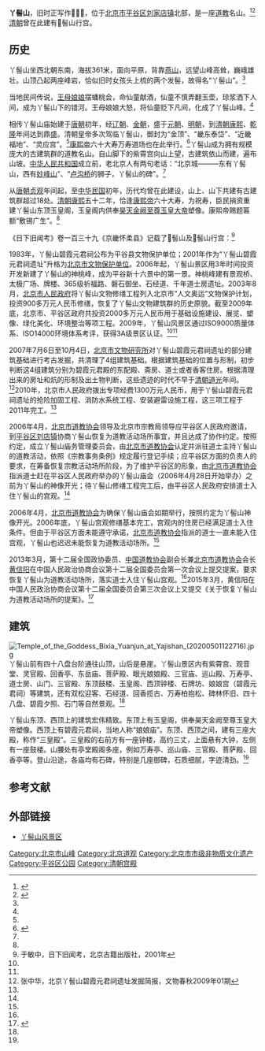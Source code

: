 {{Coord|40.281243|116.977775|type:mountain_region:CN-11_source:GoogleMaps|display=title}}
{{Veil|time=2015-09-12T05:14:39+00:00}}
{{文物保护单位
| 级别 = 省级
| 省区市 = 北京市
| 图片 = West peak of Yaji Mountain (20200501121018).jpg
| 名称 = 丫髻山碧霞元君祠遗址
| 编号 = 6-5
| 分类 = 古遗址
| 时代 = [[清|清]]
| 所在 = [[平谷区|平谷区]][[刘家店镇|刘家店镇]]
| 登录 = 2001年7月12日
}}

'''丫髻山'''，旧时正写作'''𩫾髻山'''，位于[[北京市|北京市]][[平谷区|平谷区]][[刘家店镇|刘家店镇]]北部，是一座[[道教|道教]]名山。<ref name=yjsfjq>{{Cite web |url=http://www.yajishan.net/news/html/?393.html |title=丫髻山景区概况，丫髻山风景区，2011-07-10 |accessdate=2013-09-15 |archive-date=2016-03-04 |archive-url=https://web.archive.org/web/20160304100755/http://www.yajishan.net/news/html/?393.html |dead-url=no }}</ref><ref name=djzy>{{Cite web |url=http://www.daoisms.org/article/sort028/info-8297.html |title=黄信阳道长在2013年两会政协会议上，道教之音，2013-03-08 |accessdate=2013-09-15 |archive-date=2015-01-01 |archive-url=https://web.archive.org/web/20150101200631/http://www.daoisms.org/article/sort028/info-8297.html |dead-url=no }}</ref>[[清朝|清朝]]曾在此建有𩫾髻山行宫。

==历史==
丫髻山坐西北朝东南，海拔361米，面向平原，背靠[[燕山|燕山]]，远望山峰高耸，巍峨雄壮。山顶凸起两座峰岩，恰似旧时女孩头上梳的两个发髻，故得名“丫髻山”。<ref name=yjsfjq/>

当地民间传说，[[王母娘娘|王母娘娘]]摆蟠桃会，命仙童献酒，仙童不慎弄翻玉壶，琼浆洒下人间，成为丫髻山下的错河。王母娘娘大怒，将仙童贬下凡间，化成了丫髻山峰。<ref name=yjsfjq/>

相传丫髻山庙始建于[[唐朝|唐朝]]初年，经[[辽朝|辽朝]]、[[金朝|金朝]]，盛于[[元朝|元朝]]、[[明朝|明朝]]，到[[清朝|清朝]][[康熙|康熙]]、[[乾隆|乾隆]]年间达到鼎盛。清朝皇帝多次驾临丫髻山，御封为“金顶”、“畿东泰岱”、“近畿福地”、“灵应宫”。<ref name=yjsfjq/>[[康熙帝|康熙帝]]六十大寿万寿道场也在此举行。<ref name=qlw>{{Cite web |url=http://beijing.qianlong.com/3825/2010/08/17/2861@5999533.htm |title=丫髻山碧霞元君祠遗址开始抢险加固，千龙网，2010-08-17 |accessdate=2013-09-15 |archive-date=2016-03-04 |archive-url=https://web.archive.org/web/20160304113641/http://beijing.qianlong.com/3825/2010/08/17/2861%405999533.htm |dead-url=no }}</ref>丫髻山成为拥有规模庞大的古建筑群的道教名山。自山脚下的紫霄宫向山上望，古建筑依山而建，遍布山坡。[[中华人民共和国|中华人民共和国]]成立前，老北京人有两句老话：“北京城———东有丫髻山，西有[[妙峰山|妙峰山]]”、“[[卢沟桥|卢沟桥]]的狮子，丫髻山的碑”。<ref name=yjsfjq/>

从[[唐朝|唐朝]][[贞观|贞观]]年间起，至[[中华民国|中华民国]]初年，历代均曾在此建设，山上、山下共建有古建筑群超过18处。[[清朝|清朝]][[康熙|康熙]]五十二年，恰逢[[康熙帝|康熙帝]]六十大寿，为祝寿，臣民捐资重建丫髻山东顶玉皇阁，玉皇阁内供奉[[玉皇大帝|昊天金阙至尊玉皇大帝]]塑像。康熙帝赐题匾额“敷锡广生”。<ref name=yjsfjq/>

《日下旧闻考》卷一百三十九《京畿怀柔县》记载了𩫾髻山及𩫾髻山行宫：<ref>于敏中，日下旧闻考，北京古籍出版社，2001年</ref>
{{HideH|《日下旧闻考》卷一百三十九《京畿怀柔县》记载的𩫾髻山}}
{{引用|
原：县东南九十里有𩫾髻山，二峰髙耸，上有碧霞元君祠。（《昌平山水记》）臣等谨按：𩫾髻山东四里，建行宫一所，正殿恭悬皇上御书额曰“岩苍树古”，西室联曰：“天地为垆游心物以外，诗书敦好尚论古之人。”卷房额曰“韵松轩”，联曰：“端居向林薮，胜赏在烟霞。”佛室联曰：“琉璃光浄徧空界，薝卜花开霏妙香。”后室联曰：“岚影交牕翠，松阴入座浓。”亭额曰“山意足”，皆御书。其西四里，登山为碧霞元君庙，前殿外檐恭悬圣祖御书额曰“敷锡广生”，殿内恭悬皇上御书额曰“神霄朗照”，后殿额曰“慈护香岩”，玉皇阁额曰“泰钧普育”，精舍额曰“写雾轩”，皆御书。玉皇阁前恭勒圣祖御制碑文。

増：圣祖御制𩫾髻山玉皇阁碑：距京师百里，有山曰𩫾髻，隶怀柔县。两峰高矗，望之如髻，故得是名。自元明以来，号为近畿福地，因上有碧霞元君之祠，是以每岁孟夏，四方之民会此祈祷者，骈肩迭迹，不可胜计。古称积髙之区，神明所舍，况兹山北依紫塞，南拱神京，冈峦回合，蜿蜒磅礴，而钟秀于是，则其神气之感，数有灵应，理固然也。康熙五十二年，值朕六旬诞期，诸臣民就兹山瞻礼为朕祝禧，因共建玉皇阁，以祈延寿，始于癸巳三月十八日，落成于甲午三月十八日，而请记其事。朕御极五十余年，夙夜孜孜，唯体上帝仁爱斯民之心，以抚绥天下。幸四海清晏，年谷顺成，朕与天下臣民得同享太平之福者，皆上帝之眷佑也。朕之只承于上帝者，唯在天下臣民之永安，而天下臣民之愿祝于上帝者，唯在朕躬之永年。然而兹阁之建，即上帝之陟降监观于是乎在矣。爰立贞珉，载其始末，以传永久云。

増：乾隆十二年御制𩫾髻山诗：鸣梢兰磴迥，点笔绮牕虚。秀野春云合，单椒晓景舒。水如银匼匝，山是紫芙蕖。柳态笼烟际，桃姿过雨余。暂来欣揽结，欲去更踌躇。绿字前秋咏，还如昨日书。

増：乾隆十八年御制题𩫾髻山碧霞观诗：四面山围画屏幛，中天路豁界玻瓈。灵峰光幻同金马，神泽依稀拟玉鸡。梦雨初晴岚翠湿，小春犹暖栉银低。平生懒问长生术，羽客休夸蹑景梯。

臣等谨按：𩫾髻山并碧霞观御制诗，俱恭载首见之篇，余不备录。
}}
{{HideF}}

1983年，丫髻山碧霞元君祠公布为平谷县文物保护单位；2001年作为“丫髻山碧霞元君祠遗址”升格为[[北京市文物保护单位|北京市文物保护单位]]。2006年起，丫髻山景区用3年时间投资开发新建了丫髻山的神桃峰，成为平谷新十六景中的第一景。神桃峰建有景观桥、太极广场、牌楼、365级祈福路、磐石御坐、石经道、千年道士房遗址。2003年8月，[[北京市人民政府|北京市人民政府]]将丫髻山文物修缮工程列入北京市“人文奥运”文物保护计划，投资900多万元人民币修缮，恢复了丫髻山文物建筑群的历史原貌。截至2009年底，北京市、平谷区政府共投资2000多万元人民币用于基础设施建设、展览、塑像、绿化美化、环境整治等项工程。2009年，丫髻山风景区通过ISO9000质量体系、ISO14000环境体系考评，获得3A级景区认证。<ref name=yjsfjq/><ref name=qlw/>

2007年7月6日至10月4日，[[北京市文物研究所|北京市文物研究所]]对丫髻山碧霞元君祠遗址的部分建筑基础进行考古发掘，共清理了4组建筑基础。根据建筑基础的位置与形制，初步判断这4组建筑分别为碧霞元君殿的东配殿、斋房、道士或者香客住房。根据清理出来的房址和炕的形制及出土物判断，这些遗迹的时代不早于[[清朝|清朝]][[道光|道光]]年间。<ref>张中华，北京丫髻山碧霞元君祠遗址发掘简报，文物春秋2009年01期</ref>2010年，北京市人民政府拨出专项经费1300万元人民币，用于丫髻山碧霞元君祠遗址的抢险加固工程、消防水系统工程、安装避雷设施工程，这三项工程于2011年完工。<ref name=qlw/>

2006年4月，[[北京市道教协会|北京市道教协会]]领导及北京市宗教局领导应平谷区人民政府邀请，到[[平谷区|平谷区]][[刘店镇|刘店镇]]协商丫髻山恢复为道教活动场所事宜，并且达成了协作约定。按照约定，成立丫髻山庙务管理委员会，由[[北京市道教协会|北京市道教协会]]认定并派驻道士主持丫髻山的道教活动，依照《宗教事务条例》规定履行登记手续；应平谷区方面的负责人的要求，在筹备恢复宗教活动场所阶段，为了维护平谷区的形象，由[[北京市道教协会|北京市道教协会]]指派道士赶在平谷区人民政府举办的丫髻山庙会（2006年4月28日开始举办）之前为丫髻山的神像开光；待丫髻山修缮工程完工后，由平谷区人民政府安排道士入住丫髻山的宫观。<ref name=djzy/>

2006年4月，[[北京市道教协会|北京市道教协会]]为确保丫髻山庙会如期举行，按照约定为丫髻山神像开光。2006年底，丫髻山宫观修缮基本完工，宫观内的住房已经满足道士入住条件。但由于平谷区方面未能遵守承诺，[[北京市道教协会|北京市道教协会]]指派的道士一直未能入住宫观，丫髻山也迟迟未能恢复为道教活动场所。<ref name=djzy/>

2013年3月，第十二届全国政协委员、[[中国道教协会|中国道教协会]]副会长兼[[北京市道教协会|北京市道教协会]]会长[[黄信阳|黄信阳]]在中国人民政治协商会议第十二届全国委员会第一次会议上提交提案，要求恢复丫髻山为道教活动场所，落实道士入住丫髻山宫观。<ref name=djzy/>2015年3月，黄信阳在中国人民政治协商会议第十二届全国委员会第三次会议上又提交《关于恢复丫髻山为道教活动场所的提案》。<ref>{{Cite web |url=http://www.daoisms.org/interview/15318.html |title=黄信阳：恢复宗教活动场所对弘扬民族传统文化具有重大意义，道教之音，2015-03-06 |accessdate=2015-03-20 |archive-date=2015-03-18 |archive-url=https://web.archive.org/web/20150318231153/http://www.daoisms.org/interview/15318.html |dead-url=no }}</ref>

==建筑==
[[File:Temple_of_the_Goddess_Bixia_Yuanjun_at_Yajishan_(20200501122716).jpg|thumb]]
丫髻山前有四十八盘台阶通往山顶，山后是悬崖。丫髻山景区内有紫霄宫、观音堂、灵官殿、回香亭、东岳庙、菩萨殿、眼光娘娘殿、三官庙、巡山殿、万寿亭、道士房、山门、三官殿、东顶鼓楼、玉皇阁、西顶钟楼、石牌坊、娘娘宫（碧霞元君祠）等建筑，还有双松迎客、石经道、回香揽古、万寿柏抱松、碑林怀旧、四十八盘、碧霞夕照、石门等自然景观。<ref name=yjsfjq/>

丫髻山东顶、西顶上的建筑宏伟精致。东顶上有玉皇阁，供奉昊天金阙至尊玉皇大帝塑像。西顶上有碧霞元君祠，当地人称“娘娘庙”。东顶、西顶之间，建有三座大殿，称作“三皇殿”。三皇殿的右前方有一座钟楼，高约三丈，上面悬有大钟，左侧有一座鼓楼。山腰处有亭堂殿阁多座，例如万寿亭、巡山庙、三官殿、菩萨殿、回香亭等。登山沿途，各庙均有石碑，特别是几座御碑，石质细腻，字迹清劲。<ref name=yjsfjq/>

==参考文献==
{{reflist}}

==外部链接==
*[https://web.archive.org/web/20130718164431/http://yajishan.net/ 丫髻山风景区]

{{老北京城}}
{{北京市文物保护单位}}
[[Category:北京市山峰|Category:北京市山峰]]
[[Category:北京道观|Category:北京道观]]
[[Category:北京市市级非物质文化遗产|Category:北京市市级非物质文化遗产]]
[[Category:平谷区公园|Category:平谷区公园]]
[[Category:清朝宫殿|Category:清朝宫殿]]